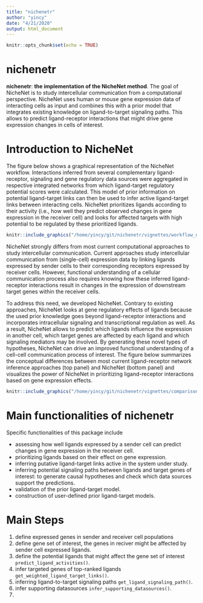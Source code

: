```yaml
---
title: "nichenetr"
author: "yincy"
date: "4/21/2020"
output: html_document
---
```


```r
knitr::opts_chunk$set(echo = TRUE)
```

# nichenetr  
**nichenetr**: **the implementation of the NicheNet method**. The goal of NicheNet is to study intercellular communication from a computational perspective. NicheNet uses human or mouse gene expression data of interacting cells as input and combines this with a prior model that integrates existing knowledge on ligand-to-target signaling paths. This allows to predict ligand-receptor interactions that might drive gene expression changes in cells of interest.  

# Introduction to NicheNet  
The figure below shows a graphical representation of the NicheNet workflow. Interactions inferred from several complementary ligand-receptor, signaling and gene regulatory data sources were aggregated in respective integrated networks from which ligand-target regulatory potential scores were calculated. This model of prior information on potential ligand-target links can then be used to infer active ligand-target links between interacting cells. NicheNet prioritizes ligands according to their activity (i.e., how well they predict observed changes in gene expression in the receiver cell) and looks for affected targets with high potential to be regulated by these prioritized ligands.  
```r
knitr::include_graphics("/home/yincy/git/nichenetr/vignettes/workflow_nichenet.png")
```

NicheNet strongly differs from most current computational approaches to study intercellular communication. Current approaches study intercellular communication from (single-cell) expression data by linking ligands expressed by sender cells to their corresponding receptors expressed by receiver cells. However, functional understanding of a cellular communication process also requires knowing how these inferred ligand-receptor interactions result in changes in the expression of downstream target genes within the receiver cells.  

To address this need, we developed NicheNet. Contrary to existing approaches, NicheNet looks at gene regulatory effects of ligands because the used prior knowledge goes beyond ligand-receptor interactions and incorporates intracellular signaling and transcriptional regulation as well. As a result, NicheNet allows to predict which ligands influence the expression in another cell, which target genes are affected by each ligand and which signaling mediators may be involved. By generating these novel types of hypotheses, NicheNet can drive an improved functional understanding of a cell-cell communication process of interest. The figure below summarizes the conceptual differences between most current ligand-receptor network inference approaches (top panel) and NicheNet (bottom panel) and visualizes the power of NicheNet in prioritizing ligand-receptor interactions based on gene expression effects.  
```r
knitr::include_graphics("/home/yincy/git/nichenetr/vignettes/comparison_other_approaches_2.png")
```

# Main functionalities of nichenetr  
Specific functionalities of this package include  

- assessing how well ligands expressed by a sender cell can predict changes in gene expression in the receiver cell.  
- prioritizing ligands based on their effect on gene expression.  
- inferring putative ligand-target links active in the system under study.  
- inferring potential signaling paths between ligands and target genes of interest: to generate causal hypotheses and check which data sources support the predictions.  
- validation of the prior ligand-target model.  
- construction of user-defined prior ligand-target models.  


# Main Steps  
1. define expressed genes in sender and receiver cell populations  
2. define gene set of interest, the genes in reciver might be affected by sender cell expressed ligands.  
3. define the potential ligands that might affect the gene set of interest `predict_ligand_activities()`.  
4. infer targeted genes of top-ranked ligands `get_weighted_ligand_target_links()`.  
5. inferring ligand-to-target signaling paths `get_ligand_signaling_path()`.  
6. infer supporting datasources `infer_supporting_datasources()`.  
7. 










